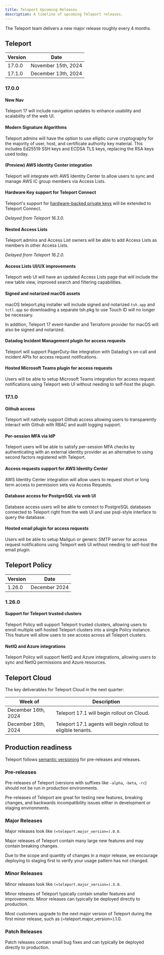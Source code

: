 ```yaml
---
title: Teleport Upcoming Releases
description: A timeline of upcoming Teleport releases.
---
```


The Teleport team delivers a new major release roughly every 4 months.

## Teleport

| Version | Date                |
|---------|---------------------|
| 17.0.0  | November 15th, 2024 |
| 17.1.0  | December 13th, 2024 |

### 17.0.0

#### New Nav

Teleport 17 will include navigation updates to enhance usability and
scalability of the web UI.

#### Modern Signature Algorithms

Teleport admins will have the option to use elliptic curve cryptography for the
majority of user, host, and certificate authority key material. This includes
Ed25519 SSH keys and ECDSA TLS keys, replacing the RSA keys used today.

#### (Preview) AWS Identity Center integration

Teleport will integrate with AWS Identity Center to allow users to sync and
manage AWS IC group members via Access Lists.

#### Hardware Key support for Teleport Connect

Teleport's support for [hardware-backed private
keys](admin-guides/access-controls/guides/hardware-key-support.mdx) will be extended to
Teleport Connect.

*Delayed from Teleport 16.3.0.*

#### Nested Access Lists

Teleport admins and Access List owners will be able to add Access Lists as
members in other Access Lists.

*Delayed from Teleport 16.2.0.*

#### Access Lists UI/UX improvements

Teleport web UI will have an updated Access Lists page that will include the new table
view, improved search and filtering capabilities.

#### Signed and notarized macOS assets

macOS teleport.pkg installer will include signed and notarized `tsh.app` and `tctl.app`
so downloading a separate tsh.pkg to use Touch ID will no longer be necessary.

In addition, Teleport 17 event-handler and Terraform provider for macOS will also be
signed and notarized.

#### Datadog Incident Management plugin for access requests

Teleport will support PagerDuty-like integration with Datadog's on-call and incident APIs
for access request notifications.

#### Hosted Microsoft Teams plugin for access requests

Users will be able to setup Microsoft Teams integration for access request notifications
using Teleport web UI without needing to self-host the plugin.

### 17.1.0

#### Github access

Teleport will natively support Github access allowing users to transparently interact with
Github with RBAC and audit logging support.

#### Per-session MFA via IdP

Teleport users will be able to satisfy per-session MFA checks by authenticating with an external
identity provider as an alternative to using second factors registered with Teleport.

#### Access requests support for AWS Identity Center

AWS Identity Center integration will allow users to request short or long term access to permission
sets via Access Requests.

#### Database access for PostgreSQL via web UI

Database access users will be able to connect to PostgreSQL databases connected to Teleport right
from the web UI and use psql-style interface to query the database.

#### Hosted email plugin for access requests

Users will be able to setup Mailgun or generic SMTP server for access request notifications
using Teleport web UI without needing to self-host the email plugin.

## Teleport Policy

| Version | Date          |
|---------|---------------|
| 1.26.0  | December 2024 |

### 1.26.0

#### Support for Teleport trusted clusters

Teleport Policy will support Teleport trusted clusters, allowing users to
enroll multiple self-hosted Teleport clusters into a single Policy instance.
This feature will allow users to see access across all Teleport clusters.

#### NetIQ and Azure integrations

Teleport Policy will support NetIQ and Azure integrations, allowing users to
sync and NetIQ permissions and Azure resources.

## Teleport Cloud

The key deliverables for Teleport Cloud in the next quarter:

| Week of               | Description                                                    |
|-----------------------|----------------------------------------------------------------|
| December 16th, 2024   | Teleport 17.1 will begin rollout on Cloud.                     |
| December 16th, 2024   | Teleport 17.1 agents will begin rollout to eligible tenants.   |

## Production readiness

Teleport follows [semantic versioning](https://semver.org) for pre-releases and
releases.

### Pre-releases

Pre-releases of Teleport (versions with suffixes like `-alpha`, `-beta`, `-rc`)
should not be run in production environments.

Pre-releases of Teleport are great for testing new features, breaking changes,
and backwards incompatibility issues either in development or staging
environments.

### Major Releases

Major releases look like `(=teleport.major_version=).0.0`.

Major releases of Teleport contain many large new features and may contain
breaking changes.

Due to the scope and quantity of changes in a major release, we encourage
deploying to staging first to verify your usage pattern has not changed.

### Minor Releases

Minor releases look like `(=teleport.major_version=).X.0`.

Minor releases of Teleport typically contain smaller features and improvements.
Minor releases can typically be deployed directly to production.

Most customers upgrade to the next major version of Teleport during the first
minor release, such as (=teleport.major_version=).1.0.

### Patch Releases

Patch releases contain small bug fixes and can typically be deployed directly
to production.
